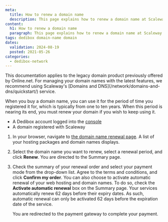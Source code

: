 ```yaml
---
meta:
  title: How to renew a domain name
  description: This page explains how to renew a domain name at Scaleway Dedibox
content:
  h1: How to renew a domain name
  paragraph: This page explains how to renew a domain name at Scaleway Dedibox
tags: dedibox domain-name domain 
dates:
  validation: 2024-08-19
  posted: 2021-05-26
categories:
  - dedibox-network
---
```


<Message type="important">
  This documentation applies to the legacy domain product previously offered by Online.net. For managing your domain names with the latest features, we recommend using Scaleway's [Domains and DNS](/network/domains-and-dns/quickstart/) service.
</Message>

When you buy a domain name, you can use it for the period of time you registered it for, which is typically from one to ten years. When this period is nearing its end, you must renew your domain if you wish to keep using it.

<Macro id="requirements" />

- A Dedibox account logged into the [console](https://console.online.net)
- A domain registered with Scaleway

1. In your browser, navigate to [the domain name renewal page](https://console.online.net/en/order/renew). A list of your hosting packages and domain names displays.
    <Lightbox src="scaleway-renew-domain.webp" alt="" />
2. Select the domain name you want to renew, select a renewal period, and click **Renew**. You are directed to the Summary page.
3. Check the summary of your renewal order and select your payment mode from the drop-down list. Agree to the terms and conditions, and click **Confirm my order**.
    <Message type="tip">
      You can also choose to activate automatic renewal of your web hosting and domain names. To do so, check the **Activate automatic renewal** box on the Summary page. Your services automatically renew 62 days before their expiry dates. As such, automatic renewal can only be activated 62 days before the expiration date of the service.
    </Message>

    You are redirected to the payment gateway to complete your payment.


